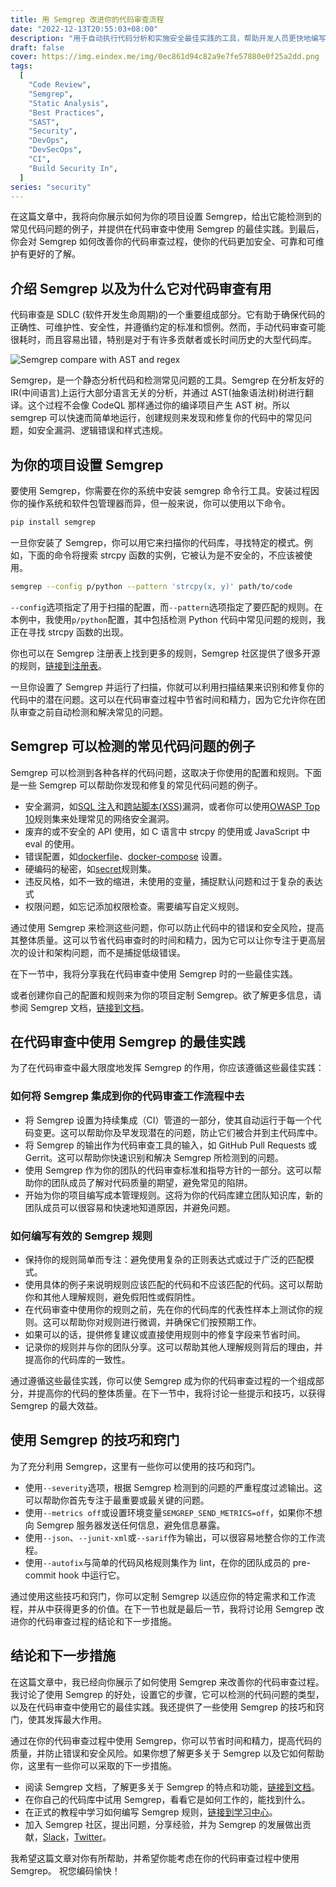 ```yaml
---
title: 用 Semgrep 改进你的代码审查流程
date: "2022-12-13T20:55:03+08:00"
description: "用于自动执行代码分析和实施安全最佳实践的工具，帮助开发人员更快地编写更好的代码。"
draft: false
cover: https://img.eindex.me/img/0ec861d94c82a9e7fe57880e0f25a2dd.png
tags:
  [
    "Code Review",
    "Semgrep",
    "Static Analysis",
    "Best Practices",
    "SAST",
    "Security",
    "DevOps",
    "DevSecOps",
    "CI",
    "Build Security In",
  ]
series: "security"
---
```


在这篇文章中，我将向你展示如何为你的项目设置 Semgrep，给出它能检测到的常见代码问题的例子，并提供在代码审查中使用 Semgrep 的最佳实践。到最后，你会对 Semgrep 如何改善你的代码审查过程，使你的代码更加安全、可靠和可维护有更好的了解。

## 介绍 Semgrep 以及为什么它对代码审查有用

代码审查是 SDLC (软件开发生命周期)的一个重要组成部分。它有助于确保代码的正确性、可维护性、安全性，并遵循约定的标准和惯例。然而，手动代码审查可能很耗时，而且容易出错，特别是对于有许多贡献者或长时间历史的大型代码库。

<more />

![Semgrep compare with AST and regex](https://img.eindex.me/img/e23bd0bbaf9d2513d3d26042b1aa702b.png)

Semgrep，是一个静态分析代码和检测常见问题的工具。Semgrep 在分析友好的 IR(中间语言)上运行大部分语言无关的分析，并通过 AST(抽象语法树)树进行翻译。这个过程不会像 CodeQL 那样通过你的编译项目产生 AST 树。所以 semgrep 可以快速而简单地运行，创建规则来发现和修复你的代码中的常见问题，如安全漏洞、逻辑错误和样式违规。

## 为你的项目设置 Semgrep

要使用 Semgrep，你需要在你的系统中安装 semgrep 命令行工具。安装过程因你的操作系统和软件包管理器而异，但一般来说，你可以使用以下命令。

```bash
pip install semgrep
```

一旦你安装了 Semgrep，你可以用它来扫描你的代码库，寻找特定的模式。例如，下面的命令将搜索 strcpy 函数的实例，它被认为是不安全的，不应该被使用。

```bash
semgrep --config p/python --pattern 'strcpy(x, y)' path/to/code
```

`--config`选项指定了用于扫描的配置，而`--pattern`选项指定了要匹配的规则。在本例中，我使用`p/python`配置，其中包括检测 Python 代码中常见问题的规则，我正在寻找 strcpy 函数的出现。

你也可以在 Semgrep 注册表上找到更多的规则，Semgrep 社区提供了很多开源的规则，[链接到注册表](https://semgrep.dev/explore)。

一旦你设置了 Semgrep 并运行了扫描，你就可以利用扫描结果来识别和修复你的代码中的潜在问题。这可以在代码审查过程中节省时间和精力，因为它允许你在团队审查之前自动检测和解决常见的问题。

## Semgrep 可以检测的常见代码问题的例子

Semgrep 可以检测到各种各样的代码问题，这取决于你使用的配置和规则。下面是一些 Semgrep 可以帮助你发现和修复的常见代码问题的例子。

- 安全漏洞，如[SQL 注入](https://semgrep.dev/p/sql-injection)和[跨站脚本(XSS)](https://semgrep.dev/p/xss)漏洞，或者你可以使用[OWASP Top 10](https://semgrep.dev/p/owasp-top-ten)规则集来处理常见的网络安全漏洞。
- 废弃的或不安全的 API 使用，如 C 语言中 strcpy 的使用或 JavaScript 中 eval 的使用。
- 错误配置，如[dockerfile](https://semgrep.dev/p/dockerfile)、[docker-compose](https://semgrep.dev/p/docker-compose) 设置。
- 硬编码的秘密，如[secret](https://semgrep.dev/p/secrets)规则集。
- 违反风格，如不一致的缩进，未使用的变量，捕捉默认问题和过于复杂的表达式
- 权限问题，如忘记添加权限检查。需要编写自定义规则。

通过使用 Semgrep 来检测这些问题，你可以防止代码中的错误和安全风险，提高其整体质量。这可以节省代码审查时的时间和精力，因为它可以让你专注于更高层次的设计和架构问题，而不是捕捉低级错误。

在下一节中，我将分享我在代码审查中使用 Semgrep 时的一些最佳实践。

或者创建你自己的配置和规则来为你的项目定制 Semgrep。欲了解更多信息，请参阅 Semgrep 文档，[链接到文档](https://semgrep.dev/docs/writing-rules/overview/)。

## 在代码审查中使用 Semgrep 的最佳实践

为了在代码审查中最大限度地发挥 Semgrep 的作用，你应该遵循这些最佳实践：

### 如何将 Semgrep 集成到你的代码审查工作流程中去

- 将 Semgrep 设置为持续集成（CI）管道的一部分，使其自动运行于每一个代码变更。这可以帮助你及早发现潜在的问题，防止它们被合并到主代码库中。
- 将 Semgrep 的输出作为代码审查工具的输入，如 GitHub Pull Requests 或 Gerrit。这可以帮助你快速识别和解决 Semgrep 所检测到的问题。
- 使用 Semgrep 作为你的团队的代码审查标准和指导方针的一部分。这可以帮助你的团队成员了解对代码质量的期望，避免常见的陷阱。
- 开始为你的项目编写成本管理规则。这将为你的代码库建立团队知识库，新的团队成员可以很容易和快速地知道原因，并避免问题。

### 如何编写有效的 Semgrep 规则

- 保持你的规则简单而专注：避免使用复杂的正则表达式或过于广泛的匹配模式。
- 使用具体的例子来说明规则应该匹配的代码和不应该匹配的代码。这可以帮助你和其他人理解规则，避免假阳性或假阴性。
- 在代码审查中使用你的规则之前，先在你的代码库的代表性样本上测试你的规则。这可以帮助你对规则进行微调，并确保它们按预期工作。
- 如果可以的话，提供修复建议或直接使用规则中的修复字段来节省时间。
- 记录你的规则并与你的团队分享。这可以帮助其他人理解规则背后的理由，并提高你的代码库的一致性。

通过遵循这些最佳实践，你可以使 Semgrep 成为你的代码审查过程的一个组成部分，并提高你的代码的整体质量。在下一节中，我将讨论一些提示和技巧，以获得 Semgrep 的最大效益。

## 使用 Semgrep 的技巧和窍门

为了充分利用 Semgrep，这里有一些你可以使用的技巧和窍门。

- 使用`--severity`选项，根据 Semgrep 检测到的问题的严重程度过滤输出。这可以帮助你首先专注于最重要或最关键的问题。
- 使用`--metrics off`或设置环境变量`SEMGREP_SEND_METRICS=off`，如果你不想向 Semgrep 服务器发送任何信息，避免信息暴露。
- 使用`--json`、`--junit-xml`或`--sarif`作为输出，可以很容易地整合你的工作流程。
- 使用`--autofix`与简单的代码风格规则集作为 lint，在你的团队成员的 pre-commit hook 中运行它。

通过使用这些技巧和窍门，你可以定制 Semgrep 以适应你的特定需求和工作流程，并从中获得更多的价值。在下一节也就是最后一节，我将讨论用 Semgrep 改进你的代码审查过程的结论和下一步措施。

## 结论和下一步措施

在这篇文章中，我已经向你展示了如何使用 Semgrep 来改善你的代码审查过程。我讨论了使用 Semgrep 的好处，设置它的步骤，它可以检测的代码问题的类型，以及在代码审查中使用它的最佳实践。我还提供了一些使用 Semgrep 的技巧和窍门，使其发挥最大作用。

通过在你的代码审查过程中使用 Semgrep，你可以节省时间和精力，提高代码的质量，并防止错误和安全风险。如果你想了解更多关于 Semgrep 以及它如何帮助你，这里有一些你可以采取的下一步措施。

- 阅读 Semgrep 文档，了解更多关于 Semgrep 的特点和功能，[链接到文档](https://semgrep.dev/docs/)。
- 在你自己的代码库中试用 Semgrep，看看它是如何工作的，能找到什么。
- 在正式的教程中学习如何编写 Semgrep 规则，[链接到学习中心](https://semgrep.dev/learn)。
- 加入 Semgrep 社区，提出问题，分享经验，并为 Semgrep 的发展做出贡献，[Slack](https://r2c.dev/slack)，[Twitter](https://twitter.com/r2cdev)。

我希望这篇文章对你有所帮助，并希望你能考虑在你的代码审查过程中使用 Semgrep。
祝您编码愉快！
